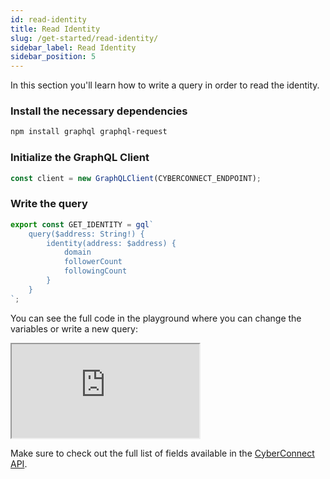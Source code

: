 ```yaml
---
id: read-identity
title: Read Identity
slug: /get-started/read-identity/
sidebar_label: Read Identity
sidebar_position: 5
---
```


In this section you'll learn how to write a query in order to read the identity.

### Install the necessary dependencies
```bash npm2yarn
npm install graphql graphql-request
```

### Initialize the GraphQL Client
```jsx title="/src/queries/GetIdentity.tsx"
const client = new GraphQLClient(CYBERCONNECT_ENDPOINT);
```

### Write the query

```jsx title="/src/queries/GetIdentity.tsx"
export const GET_IDENTITY = gql`
    query($address: String!) {
        identity(address: $address) {
            domain
            followerCount
            followingCount
        }
    }
`;
```

You can see the full code in the playground where you can change the variables or write a new query:

<iframe src="https://codesandbox.io/embed/read-identity-2zjn9k?codemirror=1&fontsize=14&hidenavigation=0&theme=dark&runonclick=1&view=split"
    title="read-identity"
    allow="accelerometer; ambient-light-sensor; camera; encrypted-media; geolocation; gyroscope; hid; microphone; midi; payment; usb; vr; xr-spatial-tracking"
    sandbox="allow-forms allow-modals allow-popups allow-presentation allow-same-origin allow-scripts"
></iframe>

Make sure to check out the full list of fields available in the [CyberConnect API](/cyberconnect-api/overview/).
